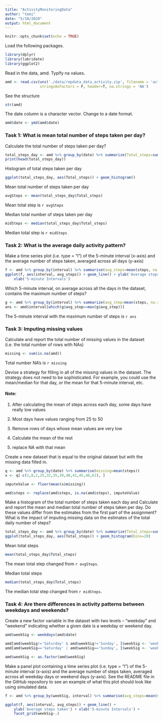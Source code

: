```yaml
---
title: "ActivityMonitoringData"
author: "temi"
date: "5/10/2020"
output: html_document
---
```


```r
knitr::opts_chunk$set(echo = TRUE)
```

Load the following packages.

```r
library(dplyr)
library(lubridate)
library(ggplot2)
```

Read in the data, amd. Typify na values. 

```r
amd <- read.csv(unz('./data/repdata_data_activity.zip', filename = 'activity.csv'), 
                stringsAsFactors = F, header=T, na.strings = 'NA')
```

See the structure

```r
str(amd)
```

The date column is a character vector. Change to a date format.

```r
amd$date <- ymd(amd$date)
```

### Task 1: What is mean total number of steps taken per day?


Calculate the total number of steps taken per day?

```r
total_steps_day <- amd %>% group_by(date) %>% summarize(Total_steps=sum(steps, na.rm=T))
print(head(total_steps_day))
```

Histogram of total steps taken per day

```r
ggplot(total_steps_day, aes(Total_steps)) + geom_histogram()
```

Mean total number of steps taken per day

```r
avgSteps <- mean(total_steps_day$Total_steps)
```

Mean total step is `r avgSteps`

Median total number of steps taken per day

```r
midSteps <- median(total_steps_day$Total_steps)
```

Median total step is `r midSteps`

### Task 2: What is the average daily activity pattern?

Make a time series plot (i.e. \color{red}{\verb|type = "l"|}type = "l") of the 5-minute interval (x-axis) and the average number of steps taken, averaged across all days (y-axis)

```r
f <- amd %>% group_by(interval) %>% summarise(avg_steps=mean(steps, na.rm=T))
ggplot(f, aes(interval, avg_steps)) + geom_line() + ylab('Average steps taken') + 
    xlab('5-minute Intervals')
```

Which 5-minute interval, on average across all the days in the dataset, contains the maximum number of steps?

```r
g <- amd %>% group_by(interval) %>% summarize(avg_step=mean(steps, na.rm=T))
ans <- amd$interval[which(g$avg_step==max(g$avg_step))]
```

The 5-minute interval with the maximum number of steps is `r ans`

### Task 3: Imputing missing values

Calculate and report the total number of missing values in the dataset (i.e. the total number of rows with \color{red}{\verb|NA|}NAs)

```r
missing <- sum(is.na(amd))
```

Total number NA's is `r missing`

Devise a strategy for filling in all of the missing values in the dataset. The strategy does not need to be sophisticated. For example, you could use the mean/median for that day, or the mean for that 5-minute interval, etc.

#### Note: 

1. After calculating the mean of steps across each day, some days have really low values

2. Most days have values ranging from 25 to 50

3. Remove rows of days whose mean values are very low

4. Calculate the mean of the rest

5. replace NA with that mean

Create a new dataset that is equal to the original dataset but with the missing data filled in.

```r
q <- amd %>% group_by(date) %>% summarise(missing=mean(steps))
x <- q[-c(1,8,2,25,32,35,39,40,41,45,46,61), ]

imputeValue <- floor(mean(x$missing))

amd$steps <- replace(amd$steps, is.na(amd$steps), imputeValue)
```

Make a histogram of the total number of steps taken each day and Calculate and report the mean and median total number of steps taken per day. Do these values differ from the estimates from the first part of the assignment? What is the impact of imputing missing data on the estimates of the total daily number of steps?

```r
total_steps_day <- amd %>% group_by(date) %>% summarize(Total_steps=sum(steps, na.rm=T))
ggplot(total_steps_day, aes(Total_steps)) + geom_histogram(bins=20)
```

Mean total steps
```r
mean(total_steps_day$Total_steps)
```
The mean total step changed from `r avgSteps`. 

Median total steps
```r
median(total_steps_day$Total_steps)
```
The median total step changed from `r midSteps`.

### Task 4: Are there differences in activity patterns between weekdays and weekends?

Create a new factor variable in the dataset with two levels – “weekday” and “weekend” indicating whether a given date is a weekday or weekend day.
```r
amd$weekSig <- weekdays(amd$date)

amd[amd$weekSig!='Saturday' & amd$weekSig!='Sunday', ]$weekSig <- 'weekday'
amd[amd$weekSig=='Saturday' | amd$weekSig=='Sunday', ]$weekSig <- 'weekend'

amd$weekSig <- as.factor(amd$weekSig)
```

Make a panel plot containing a time series plot (i.e. \color{red}{\verb|type = "l"|}type = "l") of the 5-minute interval (x-axis) and the average number of steps taken, averaged across all weekday days or weekend days (y-axis). See the README file in the GitHub repository to see an example of what this plot should look like using simulated data.

```r
f <- amd %>% group_by(weekSig, interval) %>% summarise(avg_steps=mean(steps, na.rm=T))

ggplot(f, aes(interval, avg_steps)) + geom_line() + 
    ylab('Average steps taken') + xlab('5-minute Intervals') +
    facet_grid(weekSig~.)
```